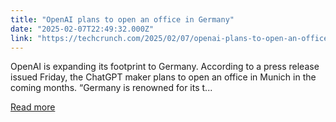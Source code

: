 ```yaml
---
title: "OpenAI plans to open an office in Germany"
date: "2025-02-07T22:49:32.000Z"
link: "https://techcrunch.com/2025/02/07/openai-plans-to-open-an-office-in-germany/"
---
```


OpenAI is expanding its footprint to Germany. According to a press release issued Friday, the ChatGPT maker plans to open an office in Munich in the coming months. &#8220;Germany is renowned for its t...

[Read more](https://techcrunch.com/2025/02/07/openai-plans-to-open-an-office-in-germany/)
